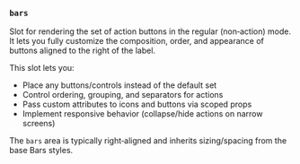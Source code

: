 ### `bars`

Slot for rendering the set of action buttons in the regular (non‑action) mode. It lets you fully customize the composition, order, and appearance of buttons aligned to the right of the label.

This slot lets you:
- Place any buttons/controls instead of the default set
- Control ordering, grouping, and separators for actions
- Pass custom attributes to icons and buttons via scoped props
- Implement responsive behavior (collapse/hide actions on narrow screens)

The `bars` area is typically right‑aligned and inherits sizing/spacing from the base Bars styles.

